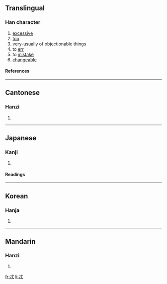 ==Translingual==
===Han character===
{{Han char|rn=61|rad=心|as=03|sn=7|four=4330<sub>0</sub>|canj=戈心心 (IPP), XX戈心心 (XXIPP)}}
# [[excessive]]
# [[too]]
# very-usually of objectionable things
# to [[err]]
# to [[mistake]]
# [[changeable]]
====References====
{{Han ref|kx=0376.100|dkj=10319|dj=0702.190|hdz=42269.070|uh=5FD2|ud=24530|bh=CAD6|bd=51926}}
----
==Cantonese==
===Hanzi===
{{yue-hanzi|jyut=|y=tik1}}
# {{defn|Cantonese}}
----
==Japanese==
===Kanji===
{{ja-kanji|grade=|rs=心03}}
# {{defn|Japanese}} 
====Readings====
{{ja-readings|on=[[とく]] (toku)|kun=[[かわる]] (kawaru)}}
----
==Korean==
===Hanja===
{{ko-hanja|hangeul=특|eumhun=|rv=teuk|mr=t'ŭk|y=thuk}}
# {{defn|Korean}}
----
==Mandarin==
===Hanzi===
{{cmn-hanzi|pin=[[tè]] ([[te4]]), [[tuī]] ([[tui1]])|wg=t'e<sup>4</sup>}}
# {{defn|Mandarin}}

[[fr:忒]]
[[li:忒]]